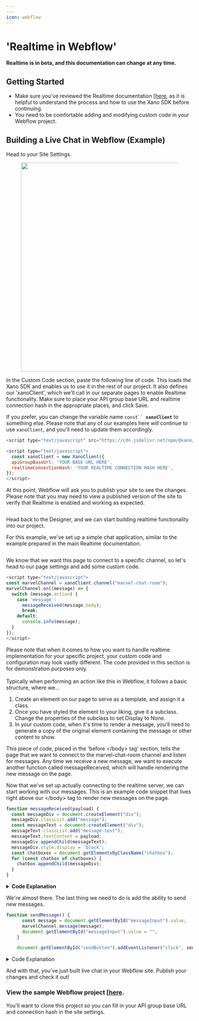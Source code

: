 ```yaml
---
---
icon: webflow
---
```


# 'Realtime in Webflow'

<Warning>

**Realtime is in beta, and this documentation can change at any time.**

</Warning>

## Getting Started

* Make sure you've reviewed the Realtime documentation [[here](broken-reference), as it is helpful to understand the process and how to use the Xano SDK before continuing.
* You need to be comfortable adding and modifying custom code in your Webflow project.

## Building a Live Chat in Webflow (Example)

Head to your Site Settings.

<figure><img src="..//assets/CleanShot 2024-05-08 at 10.10.23.png" alt="" width="563"><figcaption></figcaption></figure>

In the Custom Code section, paste the following line of code. This loads the Xano SDK and enables us to use it in the rest of our project. It also defines our 'xanoClient', which we'll call in our separate pages to enable Realtime functionality. Make sure to place your API group base URL and realtime connection hash in the appropriate places, and click Save.

If you prefer, you can change the variable name `const`` `**`xanoClient`** to something else. Please note that any of our examples here will continue to use `xanoClient`, and you'll need to update them accordingly.

```javascript
<script type="text/javascript" src="https://cdn.jsdelivr.net/npm/@xano/js-sdk@latest/dist/xano.min.js"></script>

<script type="text/javascript">
  const xanoClient = new XanoClient({
  apiGroupBaseUrl: 'YOUR BASE URL HERE',
  realtimeConnectionHash: 'YOUR REALTIME CONNECTION HASH HERE',
});
</script>
```

<Info>

At this point, Webflow will ask you to publish your site to see the changes. Please note that you may need to view a published version of the site to verify that Realtime is enabled and working as expected.

</Info>

<figure><img src="..//assets/CleanShot 2024-05-08 at 10.18.41.png" alt=""><figcaption></figcaption></figure>

Head back to the Designer, and we can start building realtime functionality into our project.&#x20;

For this example, we've set up a simple chat application, similar to the example prepared in the main Realtime documentation.

<figure><img src="..//assets/CleanShot 2024-05-08 at 12.26.11.png" alt=""><figcaption></figcaption></figure>

We know that we want this page to connect to a specific channel, so let's head to our page settings and add some custom code.

```javascript
<script type="text/javascript">
const marvelChannel = xanoClient.channel("marvel-chat-room");
marvelChannel.on((message) => {
  switch (message.action) {
    case 'message':
      messageReceived(message.body);
      break;
    default:
      console.info(message);
  }
});
</script>
```

<Info>

Please note that when it comes to how you want to handle realtime implementation for your specific project, your custom code and configuration may look vastly different. The code provided in this section is for demonstration purposes only.\
\
Typically when performing an action like this in Webflow, it follows a basic structure, where we...

1. Create an element on our page to serve as a template, and assign it a class.&#x20;
2. Once you have styled the element to your liking, give it a subclass. Change the properties of the subclass to set Display to None.
3. In your custom code, when it's time to render a message, you'll need to generate a copy of the original element containing the message or other content to show.

</Info>

This piece of code, placed in the 'before \</body> tag' section, tells the page that we want to connect to the marvel-chat-room channel and listen for messages. Any time we receive a new message, we want to execute another function called messageReceived, which will handle rendering the new message on the page.

Now that we've set up actually connecting to the realtime server, we can start working with our messages. This is an example code snippet that lives right above our \</body> tag to render new messages on the page.

```javascript
function messageReceived(payload) {
  const messageDiv = document.createElement("div");
  messageDiv.classList.add("message");
  const messageText = document.createElement("div");
  messageText.classList.add("message-text");
  messageText.textContent = payload;
  messageDiv.appendChild(messageText);
  messageDiv.style.display = 'block';
  const chatboxes = document.getElementsByClassName("chatbox");
  for (const chatbox of chatboxes) {
    chatbox.appendChild(messageDiv);
  }
}
```

<details>

<summary><strong>Code Explanation</strong></summary>

In this code, we start by defining our function and the data it needs to run.

```javascript
function messageReceived(payload) {
```

We then define a couple of variables, messageDiv and messageText, targeting newly created div elements to contain our message. We're also applying some styling to the message block to make sure it displays.

```javascript
const messageDiv = document.createElement("div");
  messageDiv.classList.add("message");
const messageText = document.createElement("div");
  messageText.classList.add("message-text");
  messageText.textContent = payload;
  messageDiv.appendChild(messageText);
  messageDiv.style.display = 'block';
```

In the final section, we look for the element on our page with the class of 'chatbox' and place the new div inside of it.

```javascript
const chatboxes = document.getElementsByClassName("chatbox");
  for (const chatbox of chatboxes) {
    chatbox.appendChild(messageDiv);
  }
}
```

</details>

We're almost there. The last thing we need to do is add the ability to send new messages.

```javascript
function sendMessage() {
      const message = document.getElementById("messageInput").value;
      marvelChannel.message(message);
      document.getElementById("messageInput").value = "";
    }

    document.getElementById("sendButton").addEventListener("click", sendMessage);
```

<details>

<summary>Code Explanation</summary>

First, we define a new function called sendMessage that is triggered every time we need to send a new message to the channel.

```javascript
function sendMessage() {
```

Inside of this function, we define our message as the value of our input.

```javascript
const message = document.getElementById("messageInput").value;
```

We can then send our message to the channel, and then clear the input value to prepare for a new message.

```javascript
     marvelChannel.message(message);
      document.getElementById("messageInput").value = "";
    }
```

The last line of the code adds an event listener to our sendButton. This makes sure that every time the button is clicked, the function is executed.

```javascript
  document.getElementById("sendButton").addEventListener("click", sendMessage);
```

</details>

And with that, you've just built live chat in your Webflow site. Publish your changes and check it out!

### View the sample Webflow project [[here](https://preview.webflow.com/preview/realtime-b964af?utm_medium=preview_link\&utm_source=designer\&utm_content=realtime-b964af\&preview=c483fbe91f630dec469a273e58c9c8c6\&workflow=preview).

You'll want to clone this project so you can fill in your API group base URL and connection hash in the site settings.